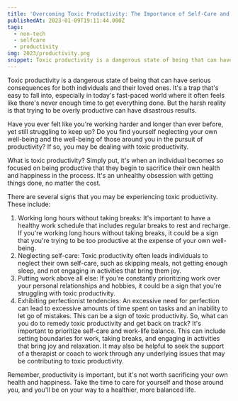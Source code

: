 ```yaml
---
title: 'Overcoming Toxic Productivity: The Importance of Self-Care and Work-Life Balance'
publishedAt: 2023-01-09T19:11:44.000Z
tags:
  - non-tech
  - selfcare
  - productivity
img: 2023/productivity.png
snippet: Toxic productivity is a dangerous state of being that can have severe consequences for individuals and their loved ones.
---
```


Toxic productivity is a dangerous state of being that can have serious consequences for both individuals and their loved ones. It's a trap that's easy to fall into, especially in today's fast-paced world where it often feels like there's never enough time to get everything done. But the harsh reality is that trying to be overly productive can have disastrous results.

Have you ever felt like you're working harder and longer than ever before, yet still struggling to keep up? Do you find yourself neglecting your own well-being and the well-being of those around you in the pursuit of productivity? If so, you may be dealing with toxic productivity.

What is toxic productivity? Simply put, it's when an individual becomes so focused on being productive that they begin to sacrifice their own health and happiness in the process. It's an unhealthy obsession with getting things done, no matter the cost.

There are several signs that you may be experiencing toxic productivity. These include:

1. Working long hours without taking breaks: It's important to have a healthy work schedule that includes regular breaks to rest and recharge. If you're working long hours without taking breaks, it could be a sign that you're trying to be too productive at the expense of your own well-being.
2. Neglecting self-care: Toxic productivity often leads individuals to neglect their own self-care, such as skipping meals, not getting enough sleep, and not engaging in activities that bring them joy.
3. Putting work above all else: If you're constantly prioritizing work over your personal relationships and hobbies, it could be a sign that you're struggling with toxic productivity.
4. Exhibiting perfectionist tendencies: An excessive need for perfection can lead to excessive amounts of time spent on tasks and an inability to let go of mistakes. This can be a sign of toxic productivity.
   So, what can you do to remedy toxic productivity and get back on track? It's important to prioritize self-care and work-life balance. This can include setting boundaries for work, taking breaks, and engaging in activities that bring joy and relaxation. It may also be helpful to seek the support of a therapist or coach to work through any underlying issues that may be contributing to toxic productivity.

Remember, productivity is important, but it's not worth sacrificing your own health and happiness. Take the time to care for yourself and those around you, and you'll be on your way to a healthier, more balanced life.
